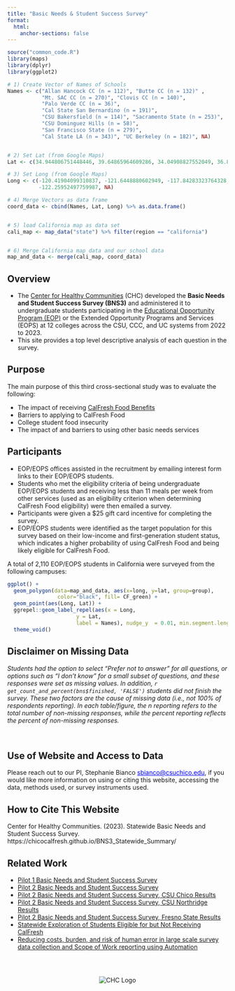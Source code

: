 ```yaml
---
title: "Basic Needs & Student Success Survey"
format:
  html:
    anchor-sections: false
---
```


```r
source("common_code.R")
library(maps)
library(dplyr)
library(ggplot2)

# 1) Create Vector of Names of Schools
Names <- c("Allan Hancock CC (n = 112)", "Butte CC (n = 132)" ,
           "Mt. SAC CC (n = 270)", "Clovis CC (n = 140)", 
           "Palo Verde CC (n = 36)",
           "Cal State San Bernardino (n = 191)", 
           "CSU Bakersfield (n = 114)", "Sacramento State (n = 253)",
           "CSU Dominguez Hills (n = 58)", 
           "San Francisco State (n = 279)", 
           "Cal State LA (n = 343)", "UC Berkeley (n = 182)", NA)


# 2) Set Lat (from Google Maps)
Lat <- c(34.944806751448446, 39.64865964609286, 34.04908827552049, 36.8881247883413, 33.661194382241, 34.181456718923286, 35.3488035843719, 38.56494552780801, 33.862538254060354, 37.72428800979904, 34.0664952125493, 37.87032035949273, NA)

# 3) Set Long (from Google Maps)
Long <- c(-120.41904099310837, -121.6448880602949, -117.84283323764328,  -119.73237338219428,  -114.6528941759761,  -117.3231769109331, -119.1034047186511, -121.42779950825016,  -118.25447517782001, -122.48003539894094, -118.1684245606096,
          -122.25952497759987, NA)

# 4) Merge Vectors as data frame
coord_data <- cbind(Names, Lat, Long) %>% as.data.frame()


# 5) load California map as data set
cali_map <- map_data("state") %>% filter(region == "california")


# 6) Merge California map data and our school data
map_and_data <- merge(cali_map, coord_data)

```

## Overview

- The [Center for Healthy Communities](https://www.csuchico.edu/chc/) (CHC) developed the **Basic Needs and Student Success Survey (BNS3)** and administered it to undergraduate students participating in the [Educational Opportunity Program (EOP)](https://www2.calstate.edu/attend/student-services/eop) or the Extended Opportunity Programs and Services (EOPS) at 12 colleges across the CSU, CCC, and UC systems from 2022 to 2023.
- This site provides a top level descriptive analysis of each question in the survey.


## Purpose

The main purpose of this third cross-sectional study was to evaluate the following:

- The impact of receiving [CalFresh Food Benefits](https://www.csuchico.edu/calfresh/index.shtml)
- Barriers to applying to CalFresh Food
- College student food insecurity
- The impact of and barriers to using other basic needs services



## Participants {#ref-md}

- EOP/EOPS offices assisted in the recruitment by emailing interest form links to their EOP/EOPS students. 
- Students who met the eligibility criteria of being undergraduate EOP/EOPS students and receiving less than 11 meals per week from other services (used as an eligibility criterion when determining CalFresh Food eligibility) were then emailed a survey. 
- Participants were given a \$25 gift card incentive for completing the survey. 
- EOP/EOPS students were identified as the target population for this survey based on their low-income and first-generation student status, which indicates a higher probability of using CalFresh Food and being likely eligible for CalFresh Food.


A total of 2,110 EOP/EOPS students in California were surveyed from the following campuses:

```r


ggplot() + 
  geom_polygon(data=map_and_data, aes(x=long, y=lat, group=group),
                color="black", fill= CF_green) + 
  geom_point(aes(Long, Lat)) +
  ggrepel::geom_label_repel(aes(x = Long, 
                      y = Lat, 
                      label = Names), nudge_y  = 0.01, min.segment.length = 0) + 
  theme_void() 

```


::: {.callout-important}
## Disclaimer on Missing Data

*Students had the option to select "Prefer not to answer" for all questions, or options such as "I don't know" for a small subset of questions, and these responses were set as missing values. In addition, `r get_count_and_percent(bns$finished, 'FALSE')` students did not finish the survey. These two factors are the cause of missing data (i.e., not 100% of respondents reporting). In each table/figure, the n reporting refers to the total number of non-missing responses, while the percent reporting reflects the percent of non-missing responses.*

:::

<br />


## Use of Website and Access to Data

Please reach out to our PI, Stephanie Bianco <span style="color: blue; text-decoration: underline;">sbianco@csuchico.edu</span>, if you would like more information on using or citing this website, accessing the data, methods used, or survey instruments used.




## How to Cite This Website

Center for Healthy Communities. (2023). Statewide Basic Needs and Student Success Survey. https://chicocalfresh.github.io/BNS3_Statewide_Summary/ 


## Related Work

*    [Pilot 1 Basic Needs and Student Success Survey](https://chicocalfresh.github.io/BNS-Pilot1-website/index.html)
*    [Pilot 2 Basic Needs and Student Success Survey](https://chicocalfresh.github.io/bns-pilot2-website/index.html)
*    [Pilot 2 Basic Needs and Student Success Survey, CSU Chico Results](https://chicocalfresh.github.io/bns-pilot2-chico/)
*    [Pilot 2 Basic Needs and Student Success Survey, CSU Northridge Results](https://chicocalfresh.github.io/bns-pilot2-csun/)
*    [Pilot 2 Basic Needs and Student Success Survey, Fresno State Results](https://chicocalfresh.github.io/bns-pilot2-fresno/)
*    [Statewide Exploration of Students Eligible for but Not Receiving CalFresh](eligible_not_receiving.html)
*    [Reducing costs, burden, and risk of human error in large scale survey data collection and Scope of Work reporting using Automation](https://chicocalfresh.github.io/CSP2023/)


<br />


:::: {.columns}

::: {.column width="10%"}

:::

::: {.column width="80%"}
<div style="text-align: center;">

<img src="bns_statewide_logo_array.svg" alt="CHC Logo" width="auto" height="auto">

</div>
:::

::: {.column width="10%"}


:::

::::



